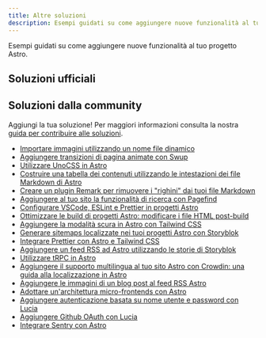 ```yaml
---
title: Altre soluzioni
description: Esempi guidati su come aggiungere nuove funzionalità al tuo progetto Astro.
---
```



Esempi guidati su come aggiungere nuove funzionalità al tuo progetto Astro.

## Soluzioni ufficiali

<RecipesNav />

## Soluzioni dalla community

Aggiungi la tua soluzione! Per maggiori informazioni consulta la nostra [guida per contribuire alle soluzioni](https://github.com/withastro/docs/blob/main/contributor-guides/submitting-a-recipe.md).

- [Importare immagini utilizzando un nome file dinamico](https://vaihe.com/blog/astro/astro-dynamic-image-prop/)
- [Aggiungere transizioni di pagina animate con Swup](https://navillus.dev/blog/astro-plus-swup)
- [Utilizzare UnoCSS in Astro](https://www.elian.codes/blog/23-02-11-implementing-unocss-in-astro/)
- [Costruire una tabella dei contenuti utilizzando le intestazioni dei file Markdown di Astro](https://kld.dev/building-table-of-contents/)
- [Creare un plugin Remark per rimuovere i "righini" dai tuoi file Markdown](https://eatmon.co/blog/remove-runts-markdown/)
- [Aggiungere al tuo sito la funzionalità di ricerca con Pagefind](https://blog.otterlord.dev/post/astro-search/)
- [Configurare VSCode, ESLint e Prettier in progetti Astro](https://patheticgeek.dev/blog/astro-prettier-eslint-vscode)
- [Ottimizzare le build di progetti Astro: modificare i file HTML post-build](https://straffesites.com/en/blog/optimize-astro-html-post-build)
- [Aggiungere la modalità scura in Astro con Tailwind CSS](https://www.kevinzunigacuellar.com/blog/dark-mode-in-astro/)
- [Generare sitemaps localizzate nei tuoi progetti Astro con Storyblok](https://straffesites.com/en/blog/localized-sitemap-astro-storyblok)
- [Integrare Prettier con Astro e Tailwind CSS](https://straffesites.com/en/blog/integrate-prettier-astro-tailwindcss)
- [Aggiungere un feed RSS ad Astro utilizzando le storie di Storyblok](https://straffesites.com/en/blog/rss-feed-astro-storyblok)
- [Utilizzare tRPC in Astro](https://www.thomasledoux.be/blog/using-trpc-astro-islands-react)
- [Aggiungere il supporto multilingua al tuo sito Astro con Crowdin: una guida alla localizzazione in Astro](https://crowdin.com/blog/2023/06/21/astro-localization-and-i18n)
- [Aggiungere le immagini di un blog post al feed RSS Astro](https://webreaper.dev/posts/astro-rss-feed-blog-post-images/)
- [Adottare un'architettura micro-frontends con Astro](https://medium.com/@sergio.a.soria/setting-up-micro-frontends-with-astro-and-ecma-script-modules-137340d2c520)
- [Aggiungere autenticazione basata su nome utente e password con Lucia](https://lucia-auth.com/guidebook/sign-in-with-username-and-password/astro)
- [Aggiungere Github OAuth con Lucia](https://lucia-auth.com/guidebook/github-oauth/astro)
- [Integrare Sentry con Astro](https://akashrajpurohit.com/blog/seamless-error-tracking-integrating-sentry-with-astro/)
